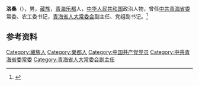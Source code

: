 {{Otheruses|other=瑞士城市|洛桑}}

'''洛桑'''（{{bd|1942年|8月|}}），男，[[藏族|藏族]]，[[青海|青海]][[乐都|乐都]]人，[[中华人民共和国|中华人民共和国]]政治人物，曾任[[中共青海省委|中共青海省委]]常委、农工委书记，[[青海省人大常委会|青海省人大常委会]]副主任、党组副书记。<ref>{{Cite book|title=中华人民共和国职官志|author=何虎生, 李耀东, 向常福主编|publisher=中国社会出版社|year=2003|isbn=9787800883934|location=北京|pages=}}</ref>

== 参考资料 ==
{{reflist}}

{{中国人物小作品}}

{{Authority control}}
{{DEFAULTSORT:L}}
[[Category:藏族人|Category:藏族人]]
[[Category:樂都人|Category:樂都人]]
[[Category:中国共产党党员|Category:中国共产党党员]]
[[Category:中共青海省委常委|Category:中共青海省委常委]]
[[Category:青海省人大常委会副主任|Category:青海省人大常委会副主任]]